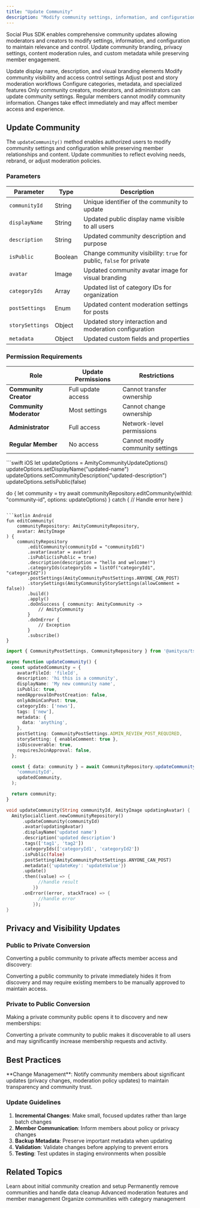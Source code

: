 ```yaml
---
title: "Update Community"
description: "Modify community settings, information, and configuration including display name, description, privacy settings, and post moderation"
---
```


Social Plus SDK enables comprehensive community updates allowing moderators and creators to modify settings, information, and configuration to maintain relevance and control. Update community branding, privacy settings, content moderation rules, and custom metadata while preserving member engagement.

<CardGroup cols={2}>
  <Card title="Basic Information" icon="pencil">
    Update display name, description, and visual branding elements
  </Card>
  <Card title="Privacy & Access" icon="shield-check">
    Modify community visibility and access control settings
  </Card>
  <Card title="Content Moderation" icon="flag">
    Adjust post and story moderation workflows
  </Card>
  <Card title="Advanced Settings" icon="gears">
    Configure categories, metadata, and specialized features
  </Card>
</CardGroup>

<Warning>
Only community creators, moderators, and administrators can update community settings. Regular members cannot modify community information. Changes take effect immediately and may affect member access and experience.
</Warning>

## Update Community

The `updateCommunity()` method enables authorized users to modify community settings and configuration while preserving member relationships and content. Update communities to reflect evolving needs, rebrand, or adjust moderation policies.

### Parameters

| Parameter | Type | Description |
|-----------|------|-------------|
| `communityId` | String | Unique identifier of the community to update |
| `displayName` | String | Updated public display name visible to all users |
| `description` | String | Updated community description and purpose |
| `isPublic` | Boolean | Change community visibility: `true` for public, `false` for private |
| `avatar` | Image | Updated community avatar image for visual branding |
| `categoryIds` | Array | Updated list of category IDs for organization |
| `postSettings` | Enum | Updated content moderation settings for posts |
| `storySettings` | Object | Updated story interaction and moderation configuration |
| `metadata` | Object | Updated custom fields and properties |

### Permission Requirements

| Role | Update Permissions | Restrictions |
|------|-------------------|--------------|
| **Community Creator** | Full update access | Cannot transfer ownership |
| **Community Moderator** | Most settings | Cannot change ownership |
| **Administrator** | Full access | Network-level permissions |
| **Regular Member** | No access | Cannot modify community settings |

<CodeGroup>
```swift iOS
let updateOptions = AmityCommunityUpdateOptions()
updateOptions.setDisplayName("updated-name")
updateOptions.setCommunityDescription("updated-description")
updateOptions.setIsPublic(false)

do {
    let community = try await communityRepository.editCommunity(withId: "community-id", options: updateOptions)
} catch {
    // Handle error here
}
```

```kotlin Android
fun editCommunity(
    communityRepository: AmityCommunityRepository,
    avatar: AmityImage
) {
    communityRepository
        .editCommunity(communityId = "communityId1")
        .avatar(avatar = avatar)
        .isPublic(isPublic = true)
        .description(description = "hello and welcome!")
        .categoryIds(categoryIds = listOf("categoryId1", "categoryId2"))
        .postSettings(AmityCommunityPostSettings.ANYONE_CAN_POST)
        .storySettings(AmityCommunityStorySettings(allowComment = false))
        .build()
        .apply()
        .doOnSuccess { community: AmityCommunity ->
            // AmityCommunity
        }
        .doOnError {
            // Exception
        }
        .subscribe()
}
```

```typescript TypeScript
import { CommunityPostSettings, CommunityRepository } from '@amityco/ts-sdk';

async function updateCommunity() {
  const updatedCommunity = {
    avatarFileId: 'fileId',
    description: 'hi this is a community',
    displayName: 'My new community name',
    isPublic: true,
    needApprovalOnPostCreation: false,
    onlyAdminCanPost: true,
    categoryIds: ['news'],
    tags: ['new'],
    metadata: {
      data: 'anything',
    },
    postSetting: CommunityPostSettings.ADMIN_REVIEW_POST_REQUIRED,
    storySetting: { enableComment: true },
    isDiscoverable: true,
    requiresJoinApproval: false,
  };

  const { data: community } = await CommunityRepository.updateCommunity(
    'communityId',
    updatedCommunity,
  );

  return community;
}
```

```dart Flutter
void updateCommunity(String communityId, AmityImage updatingAvatar) {
  AmitySocialClient.newCommunityRepository()
      .updateCommunity(communityId)
      .avatar(updatingAvatar)
      .displayName('updated name')
      .description('updated description')
      .tags(['tag1', 'tag2'])
      .categoryIds(['categoryId1', 'categoryId2'])
      .isPublic(false)
      .postSetting(AmityCommunityPostSettings.ANYONE_CAN_POST)
      .metadata({'updateKey': 'updateValue'})
      .update()
      .then((value) => {
            //handle result
          })
      .onError((error, stackTrace) => {
            //handle error
          });
}
```
</CodeGroup>

## Privacy and Visibility Updates

### Public to Private Conversion

Converting a public community to private affects member access and discovery:

<Warning>
Converting a public community to private immediately hides it from discovery and may require existing members to be manually approved to maintain access.
</Warning>

### Private to Public Conversion

Making a private community public opens it to discovery and new memberships:

<Info>
Converting a private community to public makes it discoverable to all users and may significantly increase membership requests and activity.
</Info>

## Best Practices

<Tip>
**Change Management**: Notify community members about significant updates (privacy changes, moderation policy updates) to maintain transparency and community trust.
</Tip>

### Update Guidelines

1. **Incremental Changes**: Make small, focused updates rather than large batch changes
2. **Member Communication**: Inform members about policy or privacy changes
3. **Backup Metadata**: Preserve important metadata when updating
4. **Validation**: Validate changes before applying to prevent errors
5. **Testing**: Test updates in staging environments when possible

## Related Topics

<CardGroup cols={2}>
  <Card title="Create Community" href="create-community" icon="plus">
    Learn about initial community creation and setup
  </Card>
  <Card title="Delete Community" href="delete-community" icon="trash">
    Permanently remove communities and handle data cleanup
  </Card>
  <Card title="Community Moderation" href="../governance/community-moderation" icon="shield-check">
    Advanced moderation features and member management
  </Card>
  <Card title="Community Categories" href="../organization/community-categories" icon="folder">
    Organize communities with category management
  </Card>
</CardGroup>



